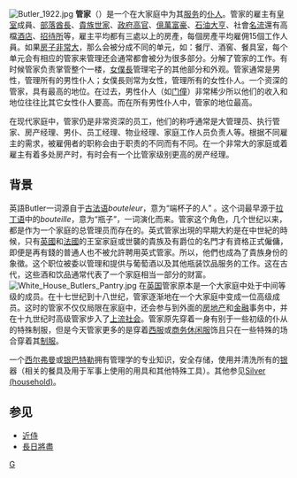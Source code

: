 {{unreferenced|time=2011-07-10T10:03:40+00:00}}
{{distinguish|家宰|家务工}}

[[File:Butler_1922.jpg|thumb]]
'''管家'''（{{lang-en|Butler}}）是一个在大家庭中为其[[服务|服务]]的[[仆人|仆人]]。管家的雇主有[[皇室|皇室]]成員、[[酋長|部落酋長]]、[[貴族|貴族世家]]、[[官吏|政府高官]]、[[億萬富豪|億萬富豪]]、[[大亨|石油大亨]]、社會[[名流|名流]]還有高檔[[酒店|酒店]]、[[招待所|招待所]]等，雇主平均都有三處以上的房產，每個房產平均雇佣15個工作人員。如果[[大宅|房子非常大]]，那么会被分成不同的单元，如：餐厅、酒窖、餐具室，每个单元会有相应的管家来管理还会通常都會被分为很多部分。分解了管家的工作。有时候管家负责掌管整个一楼，[[女僕長|女僕長]]管理宅子的其他部分和外观。管家通常是男性，管理所有的男性仆人；女僕長则常为女性，管理所有的女性仆人。一个资深的管家，具有最高的地位。在过去，男性仆人（如[[门僮|门僮]]）非常稀少所以他们的收入和地位往往比其它女性仆人要高。而在所有男性仆人中，管家的地位最高。

在现代家庭中，管家仍是非常资深的员工，他们的称呼通常是大管理员、执行管家、房产经理、男仆、员工经理、物业经理、家庭工作人员负责人等。根据不同雇主的需求，被雇佣者的职称会由于职责的不同而有不同。在一个非常大的家庭或着雇主有着多处房产时，有时会有一个比管家级别更高的房产经理。

== 背景 ==
英語Butler一词源自于[[古法语|古法语]]''bouteleur''，意为“端杯子的人” 。这个词最早源于[[拉丁语|拉丁语]]中的''bouteille''，意为“瓶子”，一词演化而来。管家这个角色，几个世纪以来，都是作为一个家庭的总管理员而存在的。英式管家出現的早期大約是在中世紀的時候，只有[[英國|英國]]和[[法國|法國]]的王室家庭或世襲的貴族及有爵位的名門才有資格正式僱傭，即便是再有錢的普通人也不被允許聘用英式管家。所以，他們也成為了貴族身份的象徵。这个职位被委以管理和提供与葡萄酒以及其他瓶装饮品服务的工作。这在古代，这些酒和饮品通常代表了一个家庭相当一部分的财富。
[[File:White_House_Butlers_Pantry.jpg|thumb]]
在[[英国|英国]]管家原本是一个大家庭中处于中间等级的成员。在十七世纪到十八世纪，管家逐渐地在一个大家庭中变成一位高级成员。这时的管家不仅仅局限在家庭中，还会参与到外面的[[房地产|房地产]]和[[金融|金融]]事务中，并在十九世纪时高级管家步入了[[上流社会|上流社会]]。管家原先穿着一身有别于一些初级的仆从的特殊制服，但是今天管家更多的是穿着[[西服|西服]]或[[商务休闲服|商务休闲服]]饰且只在一些特殊的场合穿着其[[制服|制服]]。

一个[[西尔弗曼|西尔弗曼]]或[[银巴特勒|银巴特勒]]拥有管理学的专业知识，安全存储，使用并清洗所有的[[银|银]]器（相关的餐具及用于军事上使用的用具和其他特殊工具）。其他参见[[Silver_(household)|Silver (household)]]。

== 参见 ==
{{Commonscat|Butlers}}
*[[近侍|近侍]]
*[[長日將盡|長日將盡]]


[[Category:家居照護職業|G]]